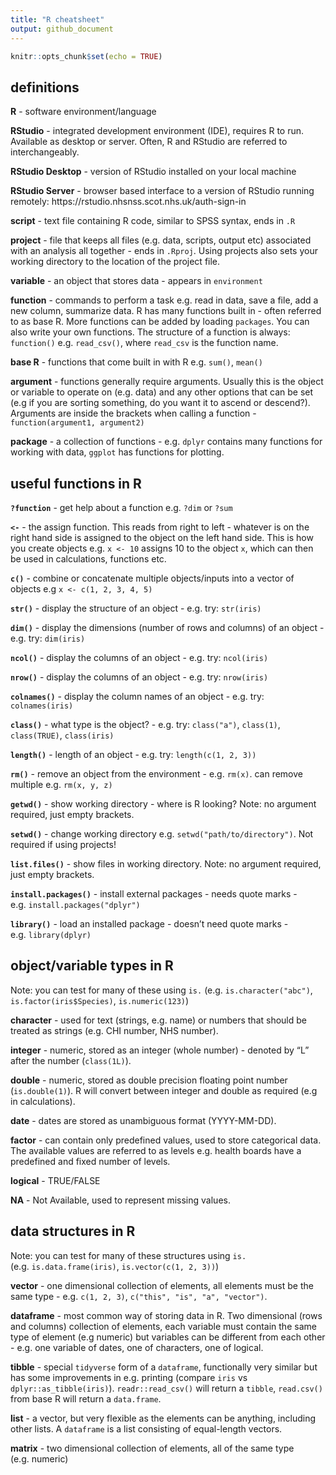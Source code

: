 ```yaml
---
title: "R cheatsheet"
output: github_document
---
```


```r
knitr::opts_chunk$set(echo = TRUE)
```

## definitions

**R** - software environment/language

**RStudio** - integrated development environment (IDE), requires R to run. Available as desktop or server. Often, R and RStudio are referred to interchangeably.

**RStudio Desktop** - version of RStudio installed on your local machine

**RStudio Server** - browser based interface to a version of RStudio running remotely: https://rstudio.nhsnss.scot.nhs.uk/auth-sign-in

**script** - text file containing R code, similar to SPSS syntax, ends in `.R`

**project** - file that keeps all files (e.g. data, scripts, output etc) associated with an analysis all together - ends in `.Rproj`. Using projects also sets your working directory to the location of the project file.

**variable** - an object that stores data - appears in `environment`

**function** - commands to perform a task e.g. read in data, save a file, add a new column, summarize data. R has many functions built in - often referred to as base R. More functions can be added by loading `packages`. You can also write your own functions. The structure of a function is always: `function()` e.g. `read_csv()`, where `read_csv` is the function name.

**base R** - functions that come built in with R e.g. `sum()`, `mean()`

**argument** - functions generally require arguments. Usually this is the object or variable to operate on (e.g. data) and any other options that can be set (e.g if you are sorting something, do you want it to ascend or descend?). Arguments are inside the brackets when calling a function - `function(argument1, argument2)`

**package** - a collection of functions - e.g. `dplyr` contains many functions for working with data, `ggplot` has functions for plotting.

## useful functions in R

**`?function`** - get help about a function e.g. `?dim` or `?sum`

**`<-`** - the assign function. This reads from right to left - whatever is on the right hand side is assigned to the object on the left hand side. This is how you create objects e.g. `x <- 10` assigns 10 to the object `x`, which can then be used in calculations, functions etc.

**`c()`** - combine or concatenate multiple objects/inputs into a vector of objects e.g `x <- c(1, 2, 3, 4, 5)`

**`str()`** - display the structure of an object - e.g. try: `str(iris)`

**`dim()`** - display the dimensions (number of rows and columns) of an object - e.g. try: `dim(iris)`

**`ncol()`** - display the columns of an object - e.g. try: `ncol(iris)`

**`nrow()`** - display the columns of an object - e.g. try: `nrow(iris)`

**`colnames()`** - display the column names of an object - e.g. try: `colnames(iris)`

**`class()`** - what type is the object? - e.g. try: `class("a")`, `class(1)`, `class(TRUE)`, `class(iris)`

**`length()`** - length of an object - e.g. try: `length(c(1, 2, 3))`

**`rm()`** - remove an object from the environment - e.g. `rm(x)`. can remove multiple e.g. `rm(x, y, z)`

**`getwd()`** - show working directory - where is R looking? Note: no argument required, just empty brackets.

**`setwd()`** - change working directory e.g. `setwd("path/to/directory")`. Not required if using projects!

**`list.files()`** - show files in working directory. Note: no argument required, just empty brackets.

**`install.packages()`** - install external packages - needs quote marks - e.g. `install.packages("dplyr")`

**`library()`** - load an installed package - doesn't need quote marks - e.g. `library(dplyr)`

## object/variable types in R

Note: you can test for many of these using `is.` (e.g. `is.character("abc")`, `is.factor(iris$Species)`, `is.numeric(123)`)

**character** - used for text (strings, e.g. name) or numbers that should be treated as strings (e.g. CHI number, NHS number).

**integer** - numeric, stored as an integer (whole number) - denoted by "L" after the number (`class(1L)`).

**double** - numeric, stored as double precision floating point number (`is.double(1)`). R will convert between integer and double as required (e.g in calculations).

**date** - dates are stored as unambiguous format (YYYY-MM-DD).

**factor** - can contain only predefined values, used to store categorical data. The available values are referred to as levels e.g. health boards have a predefined and fixed number of levels.

**logical** - TRUE/FALSE

**NA** - Not Available, used to represent missing values.

## data structures in R

Note: you can test for many of these structures using `is.` (e.g. `is.data.frame(iris)`, `is.vector(c(1, 2, 3))`)

**vector** - one dimensional collection of elements, all elements must be the same type - e.g. `c(1, 2, 3)`, `c("this", "is", "a", "vector")`.

**dataframe** - most common way of storing data in R. Two dimensional (rows and columns) collection of elements, each variable must contain the same type of element (e.g numeric) but variables can be different from each other - e.g. one variable of dates, one of characters, one of logical.

**tibble** - special `tidyverse` form of a `dataframe`, functionally very similar but has some improvements in e.g. printing (compare `iris` vs `dplyr::as_tibble(iris)`). `readr::read_csv()` will return a `tibble`, `read.csv()` from base R will return a `data.frame`.

**list** - a vector, but very flexible as the elements can be anything, including other lists. A `dataframe` is a list consisting of equal-length vectors.

**matrix** - two dimensional collection of elements, all of the same type (e.g. numeric)